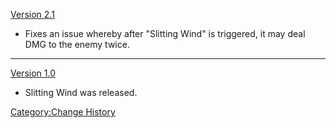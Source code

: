 [[Version 2.1]]
* Fixes an issue whereby after "Slitting Wind" is triggered, it may deal DMG to the enemy twice.
----
[[Version 1.0]]
* Slitting Wind was released.
<noinclude>[[Category:Change History]]</noinclude>